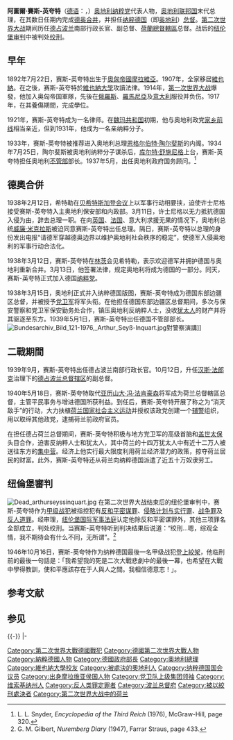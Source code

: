 {{Infobox Officeholder
|name                = 阿圖爾·賽斯-英夸特
|original_name       = {{lang|de|Arthur Seyß-Inquart}}
|image               = Arthur Seyss-Inquart.jpg
|imagesize           =  
|smallimage          = 
|caption             = 赛斯-英夸特
|office              = {{flagicon image|Flag of Austria (state) 1934-1938.svg}} [[奧地利總理|奧地利總理]]
|term_start          = 1938年3月11日
|term_end            = 1938年3月13日
|predecessor         = [[库尔特·舒施尼格|库尔特·舒施尼格]]
|successor           = [[德奧合併|德奧合併]]<br />[[卡爾·倫納|卡爾·倫納]] (1945年)
|office2             = {{flagicon|Nazi Germany}} [[納粹德國|德國]][[外交部長|外交部長]]
|term_start2         = 1945年4月30日
|term_end2           = 1945年5月2日
|predecessor2        = [[約阿希姆·馮·里賓特洛甫|約阿希姆·馮·里賓特洛甫]]
|successor2          = [[魯茨·格拉夫·什未林·馮·科洛希克|魯茨·格拉夫·什未林·馮·科洛希克]]
|office3             = [[荷蘭總督轄區|荷蘭總督轄區]]總督 
|term_start3         = 1940年5月
|term_end3           = 1944年9月
|predecessor3        = [[亞歷山大·馮·法肯豪森|亞歷山大·馮·法肯豪森]] (軍事總督)
|successor3          = 無
|birth_date          = 1892年7月22日
|birth_place         = {{flagicon image|Flag of Austria-Hungary 1869-1918.svg}} [[奧匈帝國|奧匈帝國]][[摩拉維亞|摩拉維亞]]史坦能（位於今[[捷克|捷克]][[維索基納州|維索基納州]]）
|death_date          = 1946年10月16日（54岁）
|death_place         = {{flagicon image|Flag of Germany (1946-1949).svg}} [[同盟国军事占领德国|同盟国军事占领德国]][[紐倫堡|紐倫堡]]
|constituency        = 
|party               = {{NSDAP}}
|spouse              = 格特鲁德·马施卡
|children            = 3
|alma_mater          =[[維也納大學|維也納大學]]
|profession          =律师
|education           = 
|religion            = [[羅馬公教|羅馬公教]]
|signature           = Arthur Seyss-Inquart signature.svg
|footnotes           = 
}}
'''阿圖爾·賽斯-英夸特'''（[[德语|德语]]：{{lang|de|'''Arthur Seyß-Inquart'''}}，{{bd|1892年|7月22日|1946年|10月16日}}）[[奥地利|奥地利]][[纳粹党|纳粹党]]代表人物，[[奥地利联邦国|奥地利联邦国]]末代总理，在其数日任期内完成[[德奥合并|德奥合并]]，并担任[[纳粹德国|纳粹德国]]{{Link-en|东部边区|Ostmark}}（即[[奥地利|奥地利]]）[[总督|总督]]。[[第二次世界大战|第二次世界大战]]期间历任[[波蘭總督府|德占波兰]]南部行政长官、副总督、[[荷蘭總督轄區|荷蘭總督轄區]]总督。战后的[[纽伦堡审判|纽伦堡审判]]中被判处[[绞刑|绞刑]]。

== 早年 ==
1892年7月22日，赛斯-英夸特出生于[[奧匈帝國|奧匈帝國]][[摩拉維亞|摩拉維亞]]。1907年，全家移居[[維也納|維也納]]。在之後，赛斯-英夸特於[[維也納大學|維也納大學]]攻讀法律。1914年，[[第一次世界大战|第一次世界大战]]爆發，他加入奥匈帝国軍隊，先後在[[俄羅斯帝國|俄羅斯]]、[[羅馬尼亞|羅馬尼亞]]及[[意大利王國|意大利]]服役并负伤。1917年，在其養傷期間，完成學位。

1921年，赛斯-英夸特成为一名律师。在[[魏玛共和国|魏玛共和国]]初期，他与奥地利政党[[家乡前线|家乡前线]]相当亲近，但到1931年，他成为一名亲纳粹分子。

1933年，赛斯-英夸特被推荐进入奥地利总理[[恩格尔伯特·陶尔斐斯|恩格尔伯特·陶尔斐斯]]的内阁。1934年7月25日，陶尔斐斯被奥地利纳粹分子谋杀后，[[库尔特·舒施尼格|库尔特·舒施尼格]]上台，赛斯-英夸特担任奥地利[[不管部|不管部]]部长。1937年5月，出任奥地利政府国务顾问。<ref>L. L. Snyder, ''Encyclopedia of the Third Reich'' (1976), McGraw-Hill, page 320.</ref>

== 德奧合併 ==
{{main|德奧合併}}
1938年2月12日，希特勒在[[贝希特斯加登会议|贝希特斯加登会议]]上以军事行动相要挟，迫使许士尼格接受赛斯-英夸特入主奥地利保安部和内政部。3月11日，许士尼格以无力抵抗德国入侵为由，辞去总理一职。在向[[英国|英国]]、[[法国|法国]]、意大利求援无果的情况下，奥地利总统[[威廉·米克拉斯|威廉·米克拉斯]]被迫同意赛斯-英夸特出任总理。隔日，赛斯-英夸特以总理的身份发出电报“请德军穿越德奥边界以维护奥地利社会秩序的稳定”，使德军入侵奥地利的军事行动合法化。 

1938年3月12日，赛斯-英夸特在[[林茨|林茨]]会见希特勒，表示欢迎德军并拥护德国与奥地利重新合并。3月13日，他签署法律，规定奥地利将成为德国的一部分。同天，赛斯-英夸特正式加入德国[[纳粹党|纳粹党]]。

1938年3月15日，奥地利正式并入纳粹德国版图，赛斯-英夸特成为德国东部边疆区总督，并被授予[[党卫军|党卫军]]将军头衔。在他担任德国东部边疆区总督期间，多次与保安警察和党卫军保安勤务处合作，镇压奥地利反纳粹人士，没收[[犹太人|犹太人]]的财产并将其驱逐至东方。1939年5月1日，赛斯-英夸特出任德国不管部部长。 
[[File:Bundesarchiv_Bild_121-1976,_Arthur_Seyß-Inquart.jpg|thumb]]對警察演講]]

== 二戰期間 ==
1939年9月，赛斯-英夸特出任德占波兰南部行政长官。10月12日，升任[[汉斯·法郎克|汉斯·法郎克]]治理下的[[波蘭總督府|德占波兰总督辖区]]的副总督。

1940年5月18日，赛斯-英夸特取代[[亚历山大·冯·法肯豪森|亚历山大·冯·法肯豪森]]将军成为荷兰总督轄區总督，主管平民事务与增进德国所获利益。到任后，赛斯-英夸特开展了称之为“消灭敌手”的行动，大力扶植[[荷兰国家社会主义运动|荷兰国家社会主义运动]]并授权该政党创建一个[[辅警|辅警]]组织，用以取缔其他政党，逮捕荷兰前政府官员。

在担任德占荷兰总督期间，赛斯-英夸特积极与地方党卫军的高级首脑和[[盖世太保|盖世太保]]头目合作，迫害反纳粹人士和犹太人，其中荷兰的十四万犹太人中有近十二万人被送往东方的[[集中营|集中营]]。经济上他实行最大限度利用荷兰经济潜力的政策，掠夺荷兰居民的财富。此外，赛斯-英夸特还从荷兰向纳粹德国派遣了近五十万奴隶劳工。

== 纽倫堡審判 ==
[[File:Dead_arthurseyssinquart.jpg|thumb]]
在第二次世界大战结束后的纽伦堡审判中，赛斯-英夸特作为[[甲级战犯|甲级战犯]]被指控犯有[[反和平密谋罪|反和平密谋罪]]、[[侵略计划与实行罪|侵略计划与实行罪]]、[[战争罪|战争罪]]及[[反人道罪|反人道罪]]。经审理，[[纽伦堡国际军事法庭|纽伦堡国际军事法庭]]认定他除反和平密谋罪外，其他三项罪名全部成立，判处绞刑。当赛斯-英夸特听到判决结果后说道：“绞刑…嗯，综观全情，我不期待会有什么不同，无所谓”。<ref>G. M. Gilbert, ''Nuremberg Diary'' (1947), Farrar Straus, page 433.</ref> 

1946年10月16日，赛斯-英夸特作为纳粹德国最後一名甲级战犯[[紐倫堡審判死刑執行|登上絞架]]，他临刑前的最後一句話是：「我希望我的死是二次大戰悲劇中的最後一幕，也希望在大戰中學得教訓，使和平應該存在于人與人之間。我相信德意志！」。

==参考文献==
{{reflist}}
==参见==
{{-}}
{{s-start}}
{{s-off}}
{{s-bef|before=[[庫爾特·許士尼格|庫爾特·許士尼格]]}}
{{s-ttl|title=[[奧地利總理|奧地利總理]]|years=1938年3月11日－1938年3月13日}}
{{s-vac|next=[[卡爾·倫納|卡爾·倫納]]<br><small>（1945年）</small>|reason=[[德奧合併|德奧合併]]}}
|-
{{s-bef|before=[[約阿希姆·馮·里賓特洛甫|約阿希姆·馮·里賓特洛甫]]}}
{{s-ttl|title=[[納粹德國|納粹德國]]外交部長|years=1945年4月30日－1945年5月2日}}
{{s-aft|after=[[魯茨·格拉夫·什未林·馮·科洛希克|魯茨·格拉夫·什未林·馮·科洛希克]]}}
{{end}}
{{奥地利总理}}
{{希特勒內閣}}
{{紐倫堡審判主要被訴人}}
{{Authority control}}
{{DEFAULTSORT:Seyß-Inquart, Arthur}}
[[Category:第二次世界大戰德國戰犯|Category:第二次世界大戰德國戰犯]]
[[Category:德國第二次世界大戰人物|Category:德國第二次世界大戰人物]]
[[Category:納粹德國人物|Category:納粹德國人物]]
[[Category:德國政府部長|Category:德國政府部長]]
[[Category:奧地利總理|Category:奧地利總理]]
[[Category:維也納大學校友|Category:維也納大學校友]]
[[Category:被處決的奧地利人|Category:被處決的奧地利人]]
[[Category:纳粹德国国会议员|Category:纳粹德国国会议员]]
[[Category:出身摩拉维亚侯国人物|Category:出身摩拉维亚侯国人物]]
[[Category:党卫队上级集团领袖|Category:党卫队上级集团领袖]]
[[Category:维索基纳州人|Category:维索基纳州人]]
[[Category:反人类罪定罪者|Category:反人类罪定罪者]]
[[Category:波兰总督府|Category:波兰总督府]]
[[Category:被以絞刑處決者|Category:被以絞刑處決者]]
[[Category:第二次世界大战中的荷兰|Category:第二次世界大战中的荷兰]]